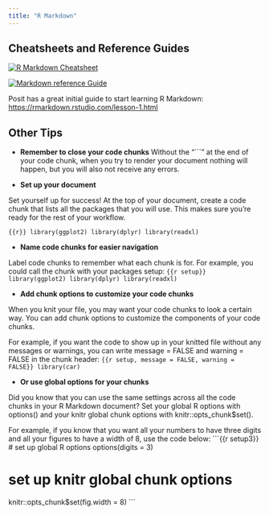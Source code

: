 ```yaml
---
title: "R Markdown"
---
```


## Cheatsheets and Reference Guides

[![R Markdown Cheatsheet](cheatsheet1.png)](./rmarkdown_cheatsheet.pdf)

[![Markdown reference Guide](markdownguide.png)](./rmarkdown-reference.pdf)


Posit has a great initial guide to start learning R Markdown: <https://rmarkdown.rstudio.com/lesson-1.html>

## Other  Tips

* **Remember to close your code chunks**
Without the "```" at the end of your code chunk, when you try to render your document nothing will happen, but you will also not receive any errors.

* **Set up your document**

Set yourself up for success! At the top of your document, create a code chunk that lists all the packages that you will use. This makes sure you’re ready for the rest of your workflow.

```{{r}}
library(ggplot2)
library(dplyr)
library(readxl)
```

* **Name code chunks for easier navigation**

Label code chunks to remember what each chunk is for. For example, you could call the chunk with your packages setup:
```{{r setup}}
library(ggplot2)
library(dplyr)
library(readxl)
```

* **Add chunk options to customize your code chunks**

When you knit your file, you may want your code chunks to look a certain way. You can add chunk options to customize the components of your code chunks.

For example, if you want the code to show up in your knitted file without any messages or warnings, you can write message = FALSE and warning = FALSE in the chunk header:
```{{r setup, message = FALSE, warning = FALSE}}
library(car)
```

* **Or use global options for your chunks**

Did you know that you can use the same settings across all the code chunks in your R Markdown document? Set your global R options with options() and your knitr global chunk options with knitr::opts_chunk$set().

For example, if you know that you want all your numbers to have three digits and all your figures to have a width of 8, use the code below:
```{{r setup3}}
# set up global R options
options(digits = 3)

# set up knitr global chunk options
knitr::opts_chunk$set(fig.width = 8)
```
